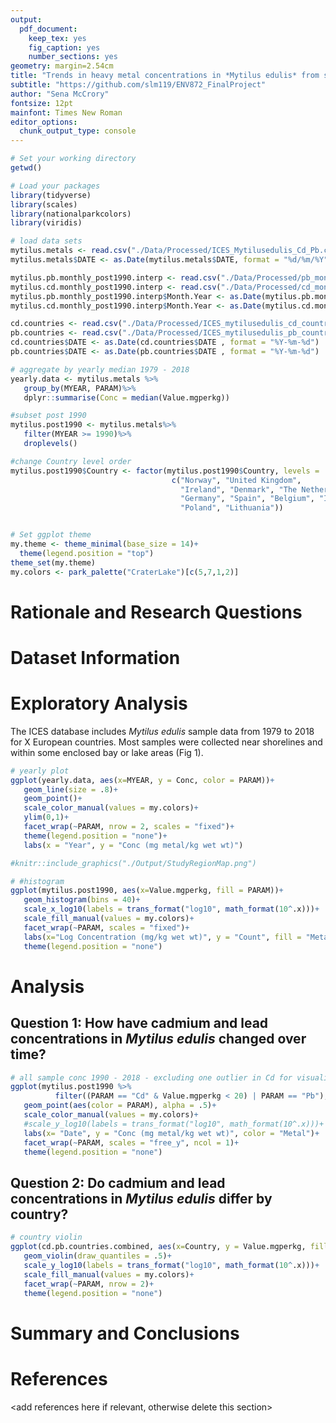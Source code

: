 ```yaml
---
output: 
  pdf_document:
    keep_tex: yes
    fig_caption: yes
    number_sections: yes
geometry: margin=2.54cm
title: "Trends in heavy metal concentrations in *Mytilus edulis* from several European nations"
subtitle: "https://github.com/slm119/ENV872_FinalProject"
author: "Sena McCrory"
fontsize: 12pt
mainfont: Times New Roman
editor_options: 
  chunk_output_type: console
---
```


\newpage
\tableofcontents 
\newpage
\listoftables 
\newpage
\listoffigures 
\newpage

```r
# Set your working directory
getwd()

# Load your packages
library(tidyverse)
library(scales)
library(nationalparkcolors)
library(viridis)

# load data sets
mytilus.metals <- read.csv("./Data/Processed/ICES_Mytilusedulis_Cd_Pb.csv")
mytilus.metals$DATE <- as.Date(mytilus.metals$DATE, format = "%d/%m/%Y")

mytilus.pb.monthly_post1990.interp <- read.csv("./Data/Processed/pb_monthly_post1990_interp.csv")
mytilus.cd.monthly_post1990.interp <- read.csv("./Data/Processed/cd_monthly_post1990_interp.csv")
mytilus.pb.monthly_post1990.interp$Month.Year <- as.Date(mytilus.pb.monthly_post1990.interp$Month.Year, format = "%Y-%m-%d")
mytilus.cd.monthly_post1990.interp$Month.Year <- as.Date(mytilus.cd.monthly_post1990.interp$Month.Year, format = "%Y-%m-%d")

cd.countries <- read.csv("./Data/Processed/ICES_mytilusedulis_cd_countriesmorethan100.csv")
pb.countries <- read.csv("./Data/Processed/ICES_mytilusedulis_pb_countriesmorethan100.csv")
cd.countries$DATE <- as.Date(cd.countries$DATE , format = "%Y-%m-%d")
pb.countries$DATE <- as.Date(pb.countries$DATE , format = "%Y-%m-%d")

# aggregate by yearly median 1979 - 2018
yearly.data <- mytilus.metals %>%
   group_by(MYEAR, PARAM)%>%
   dplyr::summarise(Conc = median(Value.mgperkg))

#subset post 1990
mytilus.post1990 <- mytilus.metals%>%
   filter(MYEAR >= 1990)%>%
   droplevels()

#change Country level order
mytilus.post1990$Country <- factor(mytilus.post1990$Country, levels = 
                                    c("Norway", "United Kingdom", 
                                      "Ireland", "Denmark", "The Netherlands",
                                      "Germany", "Spain", "Belgium", "Iceland", 
                                      "Poland", "Lithuania"))


# Set ggplot theme
my.theme <- theme_minimal(base_size = 14)+
  theme(legend.position = "top")
theme_set(my.theme)
my.colors <- park_palette("CraterLake")[c(5,7,1,2)]
```


# Rationale and Research Questions



\newpage

# Dataset Information



\newpage

# Exploratory Analysis 

The ICES database includes *Mytilus edulis* sample data from 1979 to 2018 for X European countries. Most samples were collected near shorelines and within some enclosed bay or lake areas (Fig 1).

```r
# yearly plot
ggplot(yearly.data, aes(x=MYEAR, y = Conc, color = PARAM))+
   geom_line(size = .8)+
   geom_point()+
   scale_color_manual(values = my.colors)+
   ylim(0,1)+
   facet_wrap(~PARAM, nrow = 2, scales = "fixed")+
   theme(legend.position = "none")+
   labs(x = "Year", y = "Conc (mg metal/kg wet wt)")

```


```r
#knitr::include_graphics("./Output/StudyRegionMap.png")
```


```r
# #histogram
ggplot(mytilus.post1990, aes(x=Value.mgperkg, fill = PARAM))+
   geom_histogram(bins = 40)+
   scale_x_log10(labels = trans_format("log10", math_format(10^.x)))+
   scale_fill_manual(values = my.colors)+
   facet_wrap(~PARAM, scales = "fixed")+
   labs(x="Log Concentration (mg/kg wet wt)", y = "Count", fill = "Metal")+
   theme(legend.position = "none")
```




\newpage

# Analysis

## Question 1: How have cadmium and lead concentrations in *Mytilus edulis* changed over time?


```r
# all sample conc 1990 - 2018 - excluding one outlier in Cd for visualiztion purposes
ggplot(mytilus.post1990 %>%
          filter((PARAM == "Cd" & Value.mgperkg < 20) | PARAM == "Pb"), aes(x=as.Date(DATE), y = Value.mgperkg))+
   geom_point(aes(color = PARAM), alpha = .5)+
   scale_color_manual(values = my.colors)+
   #scale_y_log10(labels = trans_format("log10", math_format(10^.x)))+
   labs(x= "Date", y = "Conc (mg metal/kg wet wt)", color = "Metal")+
   facet_wrap(~PARAM, scales = "free_y", ncol = 1)+
   theme(legend.position = "none")
```



## Question 2: Do cadmium and lead concentrations in *Mytilus edulis* differ by country?

```r
# country violin
ggplot(cd.pb.countries.combined, aes(x=Country, y = Value.mgperkg, fill = PARAM))+
   geom_violin(draw_quantiles = .5)+
   scale_y_log10(labels = trans_format("log10", math_format(10^.x)))+
   scale_fill_manual(values = my.colors)+
   facet_wrap(~PARAM, nrow = 2)+
   theme(legend.position = "none")

```



\newpage

# Summary and Conclusions


\newpage

# References
<add references here if relevant, otherwise delete this section> 
